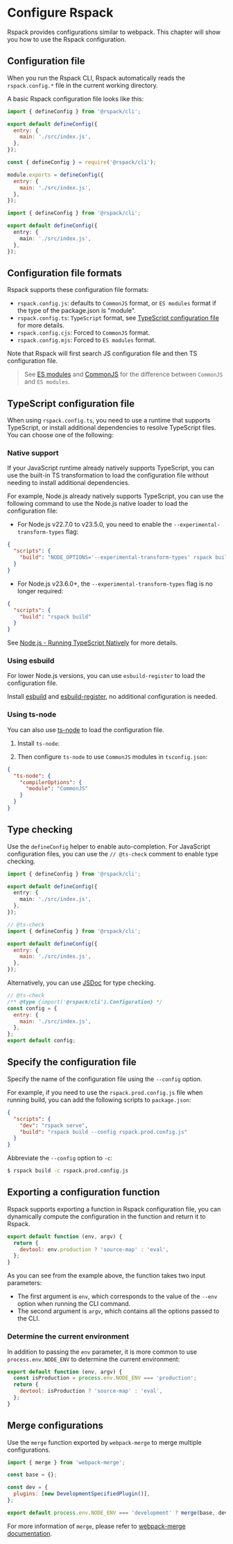 
# Configure Rspack

Rspack provides configurations similar to webpack. This chapter will show you how to use the Rspack configuration.

## Configuration file

When you run the Rspack CLI, Rspack automatically reads the `rspack.config.*` file in the current working directory.

A basic Rspack configuration file looks like this:

<Tabs>
  <Tab label="ESM">

```js title="rspack.config.mjs"
import { defineConfig } from '@rspack/cli';

export default defineConfig({
  entry: {
    main: './src/index.js',
  },
});
```

  </Tab>
  <Tab label="CJS">

```js title="rspack.config.cjs"
const { defineConfig } = require('@rspack/cli');

module.exports = defineConfig({
  entry: {
    main: './src/index.js',
  },
});
```

  </Tab>
  <Tab label="TypeScript">

```ts title="rspack.config.ts"
import { defineConfig } from '@rspack/cli';

export default defineConfig({
  entry: {
    main: './src/index.js',
  },
});
```

  </Tab>
</Tabs>

## Configuration file formats

Rspack supports these configuration file formats:

- `rspack.config.js`: defaults to `CommonJS` format, or `ES modules` format if the type of the package.json is "module".
- `rspack.config.ts`: `TypeScript` format, see [TypeScript configuration file](#typescript-configuration-file) for more details.
- `rspack.config.cjs`: Forced to `CommonJS` format.
- `rspack.config.mjs`: Forced to `ES modules` format.

Note that Rspack will first search JS configuration file and then TS configuration file.

> See [ES modules](https://nodejs.org/api/esm.html#modules-ecmascript-modules) and [CommonJS](https://nodejs.org/api/modules.html) for the difference between `CommonJS` and `ES modules`.

## TypeScript configuration file

When using `rspack.config.ts`, you need to use a runtime that supports TypeScript, or install additional dependencies to resolve TypeScript files. You can choose one of the following:

### Native support

If your JavaScript runtime already natively supports TypeScript, you can use the built-in TS transformation to load the configuration file without needing to install additional dependencies.

For example, Node.js already natively supports TypeScript, you can use the following command to use the Node.js native loader to load the configuration file:

- For Node.js v22.7.0 to v23.5.0, you need to enable the `--experimental-transform-types` flag:

```json title="package.json"
{
  "scripts": {
    "build": "NODE_OPTIONS='--experimental-transform-types' rspack build"
  }
}
```

- For Node.js v23.6.0+, the `--experimental-transform-types` flag is no longer required:

```json title="package.json"
{
  "scripts": {
    "build": "rspack build"
  }
}
```

See [Node.js - Running TypeScript Natively](https://nodejs.org/en/learn/typescript/run-natively#running-typescript-natively) for more details.

### Using esbuild

For lower Node.js versions, you can use `esbuild-register` to load the configuration file.

Install [esbuild](https://npmjs.com/package/esbuild) and [esbuild-register](https://npmjs.com/package/esbuild-register), no additional configuration is needed.

<PackageManagerTabs command="add esbuild esbuild-register -D" />

### Using ts-node

You can also use [ts-node](https://npmjs.com/package/ts-node) to load the configuration file.

1. Install `ts-node`:

<PackageManagerTabs command="add ts-node -D" />

2. Then configure `ts-node` to use `CommonJS` modules in `tsconfig.json`:

```json title="tsconfig.json"
{
  "ts-node": {
    "compilerOptions": {
      "module": "CommonJS"
    }
  }
}
```

## Type checking

Use the `defineConfig` helper to enable auto-completion. For JavaScript configuration files, you can use the `// @ts-check` comment to enable type checking.

<Tabs>
  <Tab label="TypeScript">

```ts title="rspack.config.ts"
import { defineConfig } from '@rspack/cli';

export default defineConfig({
  entry: {
    main: './src/index.js',
  },
});
```

  </Tab>
  <Tab label="JavaScript">

```js title="rspack.config.mjs"
// @ts-check
import { defineConfig } from '@rspack/cli';

export default defineConfig({
  entry: {
    main: './src/index.js',
  },
});
```

  </Tab>
</Tabs>

Alternatively, you can use [JSDoc](https://jsdoc.app/) for type checking.

```js title="rspack.config.mjs"
// @ts-check
/** @type {import('@rspack/cli').Configuration} */
const config = {
  entry: {
    main: './src/index.js',
  },
};
export default config;
```

## Specify the configuration file

Specify the name of the configuration file using the `--config` option.

For example, if you need to use the `rspack.prod.config.js` file when running build, you can add the following scripts to `package.json`:

```json title="package.json"
{
  "scripts": {
    "dev": "rspack serve",
    "build": "rspack build --config rspack.prod.config.js"
  }
}
```

Abbreviate the `--config` option to `-c`:

```bash
$ rspack build -c rspack.prod.config.js
```

## Exporting a configuration function

Rspack supports exporting a function in Rspack configuration file, you can dynamically compute the configuration in the function and return it to Rspack.

```js title="rspack.config.mjs"
export default function (env, argv) {
  return {
    devtool: env.production ? 'source-map' : 'eval',
  };
}
```

As you can see from the example above, the function takes two input parameters:

- The first argument is `env`, which corresponds to the value of the `--env` option when running the CLI command.
- The second argument is `argv`, which contains all the options passed to the CLI.

### Determine the current environment

In addition to passing the `env` parameter, it is more common to use `process.env.NODE_ENV` to determine the current environment:

```js title="rspack.config.mjs"
export default function (env, argv) {
  const isProduction = process.env.NODE_ENV === 'production';
  return {
    devtool: isProduction ? 'source-map' : 'eval',
  };
}
```

## Merge configurations

Use the `merge` function exported by `webpack-merge` to merge multiple configurations.

```js title="rspack.config.mjs"
import { merge } from 'webpack-merge';

const base = {};

const dev = {
  plugins: [new DevelopmentSpecifiedPlugin()],
};

export default process.env.NODE_ENV === 'development' ? merge(base, dev) : base;
```

For more information of `merge`, please refer to [webpack-merge documentation](https://npmjs.com/package/webpack-merge).
